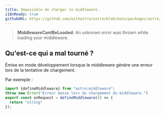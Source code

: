 ```yaml
---
title: Impossible de charger le middleware.
i18nReady: true
githubURL: https://github.com/withastro/astro/blob/main/packages/astro/src/core/errors/errors-data.ts
---
```


> **MiddlewareCantBeLoaded**: An unknown error was thrown while loading your middleware.

## Qu'est-ce qui a mal tourné ?
Émise en mode développement lorsque le middleware génère une erreur lors de la tentative de chargement.

Par exemple :
```ts
import {defineMiddleware} from "astro:middleware";
throw new Error("Erreur émise lors du chargement du middleware.")
export const onRequest = defineMiddleware(() => {
  return "string"
});
```
